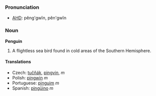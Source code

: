 ===Pronunciation===
*[[w:AHD|AHD]]: pĕng'gwĭn, pĕn'gwĭn

=== Noun ===

'''Penguin'''

# A flightless sea bird found in cold areas of the Southern Hemisphere.

==== Translations ====
*Czech: [[tučňák]], [[pingvin]], ''m''
*Polish: [[pingwin]] ''m''
*Portuguese: [[pinguim]] ''m''
*Spanish: [[pingüino]] ''m''